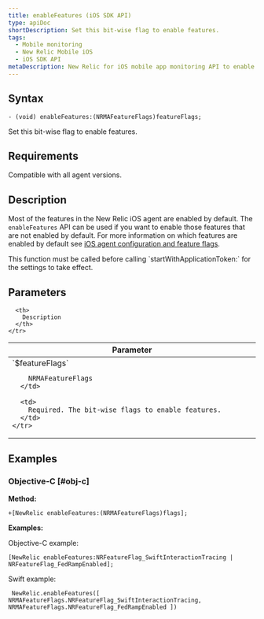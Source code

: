 ```yaml
---
title: enableFeatures (iOS SDK API)
type: apiDoc
shortDescription: Set this bit-wise flag to enable features.
tags:
  - Mobile monitoring
  - New Relic Mobile iOS
  - iOS SDK API
metaDescription: New Relic for iOS mobile app monitoring API to enable features.
---
```


## Syntax

```
- (void) enableFeatures:(NRMAFeatureFlags)featureFlags;
```

Set this bit-wise flag to enable features.

## Requirements

Compatible with all agent versions.

## Description

Most of the features in the New Relic iOS agent are enabled by default. The `enableFeatures` API can be used if you want to enable those features that are not enabled by default.
For more information on which features are enabled by default see [iOS agent configuration and feature flags](/docs/mobile-monitoring/new-relic-mobile-ios/api-guides/ios-agent-configuration-feature-flags).

<Callout variant="important">
This function must be called before calling `startWithApplicationToken:` for the settings to take effect.
</Callout>

## Parameters

<table>
  <thead>
    <tr>
      <th width="25%">
        Parameter
      </th>

      <th>
        Description
      </th>
    </tr>
  </thead>

  <tbody>
    <tr>
      <td>
        `$featureFlags`

        NRMAFeatureFlags
      </td>

      <td>
        Required. The bit-wise flags to enable features.
      </td>
    </tr>
  </tbody>
</table>


## Examples

### Objective-C [#obj-c]

**Method:**

```
+[NewRelic enableFeatures:(NRMAFeatureFlags)flags];
```

**Examples:**

Objective-C example:

```
[NewRelic enableFeatures:NRFeatureFlag_SwiftInteractionTracing | NRFeatureFlag_FedRampEnabled];
```

Swift example:

```
 NewRelic.enableFeatures([ NRMAFeatureFlags.NRFeatureFlag_SwiftInteractionTracing, NRMAFeatureFlags.NRFeatureFlag_FedRampEnabled ])
```
